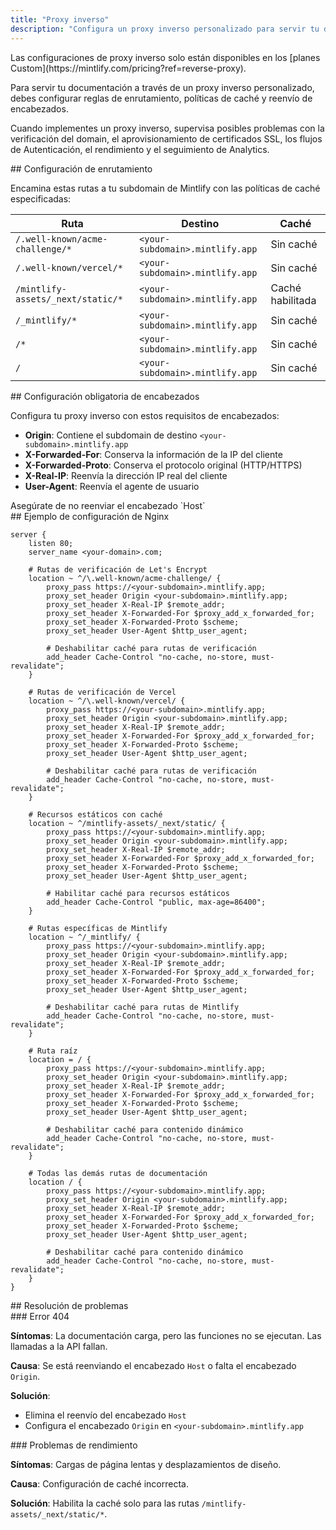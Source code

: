 ```yaml
---
title: "Proxy inverso"
description: "Configura un proxy inverso personalizado para servir tu documentación"
---
```


<Note>
  Las configuraciones de proxy inverso solo están disponibles en los [planes Custom](https://mintlify.com/pricing?ref=reverse-proxy).
</Note>

Para servir tu documentación a través de un proxy inverso personalizado, debes configurar reglas de enrutamiento, políticas de caché y reenvío de encabezados.

Cuando implementes un proxy inverso, supervisa posibles problemas con la verificación del domain, el aprovisionamiento de certificados SSL, los flujos de Autenticación, el rendimiento y el seguimiento de Analytics.

<div id="routing-configuration">
  ## Configuración de enrutamiento
</div>

Encamina estas rutas a tu subdomain de Mintlify con las políticas de caché especificadas:

| Ruta | Destino | Caché |
|------|-------------|---------|
| `/.well-known/acme-challenge/*` | `<your-subdomain>.mintlify.app` | Sin caché |
| `/.well-known/vercel/*` | `<your-subdomain>.mintlify.app` | Sin caché |
| `/mintlify-assets/_next/static/*` | `<your-subdomain>.mintlify.app` | Caché habilitada |
| `/_mintlify/*` | `<your-subdomain>.mintlify.app` | Sin caché |
| `/*` | `<your-subdomain>.mintlify.app` | Sin caché |
| `/` | `<your-subdomain>.mintlify.app` | Sin caché |

<div id="required-header-configuration">
  ## Configuración obligatoria de encabezados
</div>

Configura tu proxy inverso con estos requisitos de encabezados:

- **Origin**: Contiene el subdomain de destino `<your-subdomain>.mintlify.app`
- **X-Forwarded-For**: Conserva la información de la IP del cliente
- **X-Forwarded-Proto**: Conserva el protocolo original (HTTP/HTTPS)
- **X-Real-IP**: Reenvía la dirección IP real del cliente
- **User-Agent**: Reenvía el agente de usuario

<Warning>
  Asegúrate de no reenviar el encabezado `Host`
</Warning>

<div id="example-nginx-configuration">
  ## Ejemplo de configuración de Nginx
</div>

```nginx
server {
    listen 80;
    server_name <your-domain>.com;

    # Rutas de verificación de Let's Encrypt
    location ~ ^/\.well-known/acme-challenge/ {
        proxy_pass https://<your-subdomain>.mintlify.app;
        proxy_set_header Origin <your-subdomain>.mintlify.app;
        proxy_set_header X-Real-IP $remote_addr;
        proxy_set_header X-Forwarded-For $proxy_add_x_forwarded_for;
        proxy_set_header X-Forwarded-Proto $scheme;
        proxy_set_header User-Agent $http_user_agent;

        # Deshabilitar caché para rutas de verificación
        add_header Cache-Control "no-cache, no-store, must-revalidate";
    }

    # Rutas de verificación de Vercel
    location ~ ^/\.well-known/vercel/ {
        proxy_pass https://<your-subdomain>.mintlify.app;
        proxy_set_header Origin <your-subdomain>.mintlify.app;
        proxy_set_header X-Real-IP $remote_addr;
        proxy_set_header X-Forwarded-For $proxy_add_x_forwarded_for;
        proxy_set_header X-Forwarded-Proto $scheme;
        proxy_set_header User-Agent $http_user_agent;

        # Deshabilitar caché para rutas de verificación
        add_header Cache-Control "no-cache, no-store, must-revalidate";
    }

    # Recursos estáticos con caché
    location ~ ^/mintlify-assets/_next/static/ {
        proxy_pass https://<your-subdomain>.mintlify.app;
        proxy_set_header Origin <your-subdomain>.mintlify.app;
        proxy_set_header X-Real-IP $remote_addr;
        proxy_set_header X-Forwarded-For $proxy_add_x_forwarded_for;
        proxy_set_header X-Forwarded-Proto $scheme;
        proxy_set_header User-Agent $http_user_agent;

        # Habilitar caché para recursos estáticos
        add_header Cache-Control "public, max-age=86400";
    }

    # Rutas específicas de Mintlify
    location ~ ^/_mintlify/ {
        proxy_pass https://<your-subdomain>.mintlify.app;
        proxy_set_header Origin <your-subdomain>.mintlify.app;
        proxy_set_header X-Real-IP $remote_addr;
        proxy_set_header X-Forwarded-For $proxy_add_x_forwarded_for;
        proxy_set_header X-Forwarded-Proto $scheme;
        proxy_set_header User-Agent $http_user_agent;

        # Deshabilitar caché para rutas de Mintlify
        add_header Cache-Control "no-cache, no-store, must-revalidate";
    }

    # Ruta raíz
    location = / {
        proxy_pass https://<your-subdomain>.mintlify.app;
        proxy_set_header Origin <your-subdomain>.mintlify.app;
        proxy_set_header X-Real-IP $remote_addr;
        proxy_set_header X-Forwarded-For $proxy_add_x_forwarded_for;
        proxy_set_header X-Forwarded-Proto $scheme;
        proxy_set_header User-Agent $http_user_agent;

        # Deshabilitar caché para contenido dinámico
        add_header Cache-Control "no-cache, no-store, must-revalidate";
    }

    # Todas las demás rutas de documentación
    location / {
        proxy_pass https://<your-subdomain>.mintlify.app;
        proxy_set_header Origin <your-subdomain>.mintlify.app;
        proxy_set_header X-Real-IP $remote_addr;
        proxy_set_header X-Forwarded-For $proxy_add_x_forwarded_for;
        proxy_set_header X-Forwarded-Proto $scheme;
        proxy_set_header User-Agent $http_user_agent;

        # Deshabilitar caché para contenido dinámico
        add_header Cache-Control "no-cache, no-store, must-revalidate";
    }
}
```


<div id="troubleshooting">
  ## Resolución de problemas
</div>

<div id="404-error">
  ### Error 404
</div>

**Síntomas**: La documentación carga, pero las funciones no se ejecutan. Las llamadas a la API fallan.

**Causa**: Se está reenviando el encabezado `Host` o falta el encabezado `Origin`.

**Solución**:

- Elimina el reenvío del encabezado `Host`
- Configura el encabezado `Origin` en `<your-subdomain>.mintlify.app`

<div id="performance-issues">
  ### Problemas de rendimiento
</div>

**Síntomas**: Cargas de página lentas y desplazamientos de diseño.

**Causa**: Configuración de caché incorrecta.

**Solución**: Habilita la caché solo para las rutas `/mintlify-assets/_next/static/*`.